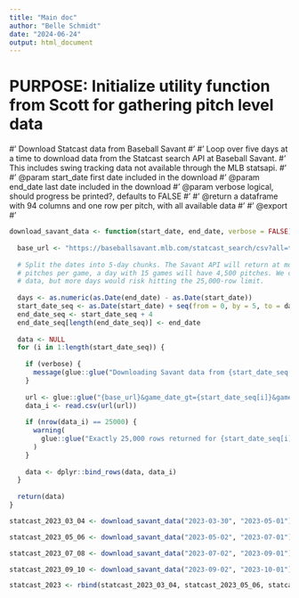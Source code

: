 ```yaml
---
title: "Main doc"
author: "Belle Schmidt"
date: "2024-06-24"
output: html_document
---
```


# PURPOSE: Initialize utility function from Scott for gathering pitch level data
#' Download Statcast data from Baseball Savant
#' 
#' Loop over five days at a time to download data from the Statcast search API at Baseball Savant.
#' This includes swing tracking data not available through the MLB statsapi.
#' 
#' @param start_date first date included in the download
#' @param end_date last date included in the download
#' @param verbose logical, should progress be printed?, defaults to FALSE
#' 
#' @return a dataframe with 94 columns and one row per pitch, with all available data
#' 
#' @export
#' 

```r

download_savant_data <- function(start_date, end_date, verbose = FALSE) {
  
  base_url <- "https://baseballsavant.mlb.com/statcast_search/csv?all=true&type=details"
  
  # Split the dates into 5-day chunks. The Savant API will return at most 25,000 rows. Assuming 300
  # pitches per game, a day with 15 games will have 4,500 pitches. We can safely download 5 days of
  # data, but more days would risk hitting the 25,000-row limit.
  
  days <- as.numeric(as.Date(end_date) - as.Date(start_date))
  start_date_seq <- as.Date(start_date) + seq(from = 0, by = 5, to = days)
  end_date_seq <- start_date_seq + 4
  end_date_seq[length(end_date_seq)] <- end_date
  
  data <- NULL
  for (i in 1:length(start_date_seq)) {
    
    if (verbose) {
      message(glue::glue("Downloading Savant data from {start_date_seq[i]} to {end_date_seq[i]}"))
    }
    
    url <- glue::glue("{base_url}&game_date_gt={start_date_seq[i]}&game_date_lt={end_date_seq[i]}")
    data_i <- read.csv(url(url))
    
    if (nrow(data_i) == 25000) {
      warning(
        glue::glue("Exactly 25,000 rows returned for {start_date_seq[i]} to {end_date_seq[i]}")
      )
    }
    
    data <- dplyr::bind_rows(data, data_i)
  }
  
  return(data)
}

statcast_2023_03_04 <- download_savant_data("2023-03-30", "2023-05-01")

statcast_2023_05_06 <- download_savant_data("2023-05-02", "2023-07-01")

statcast_2023_07_08 <- download_savant_data("2023-07-02", "2023-09-01")

statcast_2023_09_10 <- download_savant_data("2023-09-02", "2023-10-01")

statcast_2023 <- rbind(statcast_2023_03_04, statcast_2023_05_06, statcast_2023_07_08, statcast_2023_09_10)

```

